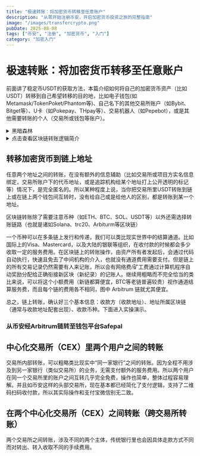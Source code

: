 ```yaml
---
title: "极速转账：将加密货币转移至任意账户"
description: "从零开始注册币安，开启加密货币投资之旅的完整指南"
image: "/images/transfercrypto.png"
pubDate: 2025-08-08
tags: ["币安", "注册", "加密货币", "入门"]
category: "加密入门"
---
```



# 极速转账：将加密货币转移至任意账户

前面讲了稳定币USDT的获取方法，本篇介绍如何将自己的加密货币资产（比如USDT）转移到自己希望转移的目的地，比如电子钱包(如Metamask/TokenPoket/Phantom等)、自己名下的其他交易所账户（如Bybit、Bitget等）、U卡（如Pokepay、THpay等）、交易机器人（如Pepebot），或是其他需要转账的个人（交易所或钱包等账户）。


<details>
<summary>黑暗森林</summary>

<p>
加密货币世界遵循绝对的丛林法则，其信任建立在公开透明的计算机代码和相关机制之上，除此之外，没有任何人值得完全信任，没有任何你自己看不懂的代码和机制值得完全信任。
 
  加密货币的产生根植于网络极客对中心化主体的对抗，其目的与主张是在抵制中心化机构的同时塑造分布式的记账办法，在尽可能保持匿名的情况下，为交易提供资产确权的信用手段。

  区块链技术创始于中本聪和比特币，但由此发展而来的后续整个产业链里已经衍生了庞杂的技术体系和机制设计，任何轻举妄动和以不了解代码为基础的轻易信任都将有巨大可能遭致血本无归甚至额外负债。

  总之，在这个世界里，任何一次点击，任意一个链接交互，任意一个字符的泄露，都将可能让你的资产蒙受损失。在做出任意行为之前（哪怕是“放着不动”这个行为本身也并非绝对安全），请反复三思、查阅、询问、请教，或用你最熟悉的方式获取你最信得过的信息。

[延伸阅读：AI看法](https://gemini.google.com/share/8865f44e65c0)
</p>

</details>


<details>
<summary>点击查看区块链转账逻辑简介</summary>

<p>
在区块链世界里，至少在表面上看，是没有用户这个概念的，构成区块链转账支付方和收款方的不过是由代码计算出的一串英文字母与数字组合（字符串），也就是地址。对于不了解的朋友来说，我们可以粗略且恰当性有限地把“地址”理解为账户号码，当你没有账户号码对应的身份信息时，你并不知道这个账户号码代表的是谁。你不知道转账的两个账号是一个人的两个户头搬来搬去，还是是两个陌生人之间的操作。无论是支付方还是收款方，看起来都像是两段乱码。在传统金融世界中，银行等机构将每一个账户号码与某个个人的身份信息强制关联绑定。这样就可以让更多人明确交易双方究竟是谁。

但在纯粹的区块链上，除了交易所等中心化机构为了满足法律要求会将用户实名信息绑定外，还有大量地址没有身份信息。所以一个地址如果不属于被交易所或其他机构绑定过实名信息的用户，你需要额外的信息补充辅助你的判断，比如这个地址账号是由另一个懂得使用加密货币的朋友持有且你们商量好转账方式后他发过来的。或是你自己生成了一个地址且没有泄露，由你独自享有其全部访问控制权。

这就代表，当你从自己实际控制的加密货币地址（账户，比如中心化交易所里的某代币地址）转出任何代币到任何你不知道的地址，都将大概率造成资产损失，除非这个地址是你自己生成的且没有泄露，你知道如何正确的使用它们。或者某个地址你知道他是你准备转账或支付的对象。
</p>

</details>


## 转移加密货币到链上地址 



任意两个地址之间的转账，在没有额外的信息辅助（比如交易所或项目方实名信息绑定，交易所账户下的代币地址，或是追踪机构给某个地址打上公开透明的标记等）情况下，是完全匿名的。所以某种程度上说，当你把交易所里USDT转账到链上或在链上两个钱包间互转时，没有给自己或是给他人的区别，都是转账到某一个地址。

区块链转账除了需要注意币种（如ETH、BTC、SOL、USDT等）以外还需选择转账链路（也就是诸如Solana、trc20、Arbiturm等区块链）



一个币种可以在多条链上发行和传递，我们可以类比现实世界中的结算通道。比如国际上的Visa、Mastercard，以及大陆的银联等组织，在收付款的时候都会多少收取一定的服务费用。在区块链上的转账操作，由资产所有者发起后，会通过代码自动执行，快速且免去了中间机构的介入，也就没有通道费用需要支付。但是链上的所有交易记录仍然需要有人来记账，所以会有网络费/矿工费通过计算机程序自动奖励分配给正确衔接新区块（新纪录）的记账人。继续用粗略而不完全恰当的类比来说，可以将这个小额费用（新链都算便宜，BTC等老链普遍较贵）视作通道结算服务费，而且每个链的费用各不相同，图中 Arbitrum 链就尤其便宜。



<ImageOptimizer 
  src="/images/posts/transfercoin.png"
  alt="币安注册界面3"
  type="phone"
  size="lg"
  align="right"
  shadow="none"
  caption="交易所或钱包的账户下会有许多币种和不同的地址，地址会对应相应的区块链"
/>

总之，链上转账，确认好三个基本信息：收款方（收款地址）、地址所属区块链（通常与收款地址配套出现）、收款币种。下面进入实操演示。

### 从币安经Arbitrum链转至钱包平台Safepal    


## 中心化交易所（CEX）里两个用户之间的转账

交易所内部转账，可以粗略类比现实中“同一家银行”之间的转账。因为全程不用涉及到另一家银行（类似交易所）的业务，无需支付额外的服务费用。所以两个用户在同一个交易所里的账户之间互转几乎完全免费，操作也简单，整体过程容易理解。并且如币安这样的头部交易所，现在基本都已经简化了支付逻辑，支持了二维码扫码收付款，所以其实际操作和支付宝微信别无二致。



## 在两个中心化交易所（CEX）之间转账（跨交易所转账）

两个交易所之间转账，涉及不同的两个主体，传统银行里也会因具体走款方式不同而对转出、转入收取不同的手续费用。





